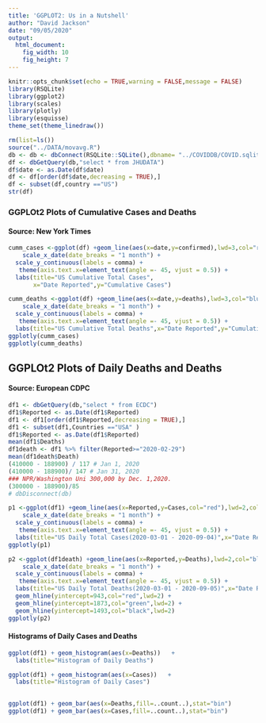 ```yaml
---
title: 'GGPLOT2: Us in a Nutshell'
author: "David Jackson"
date: "09/05/2020"
output: 
  html_document: 
    fig_width: 10
    fig_height: 7
---
```


```r
knitr::opts_chunk$set(echo = TRUE,warning = FALSE,message = FALSE)
library(RSQLite)
library(ggplot2)
library(scales)
library(plotly)
library(esquisse)
theme_set(theme_linedraw())
```

```r
rm(list=ls())
source("../DATA/movavg.R")
db <- db <- dbConnect(RSQLite::SQLite(),dbname= "../COVIDDB/COVID.sqlite3")
df <- dbGetQuery(db,"select * from JHUDATA")
df$date <- as.Date(df$date)
df <- df[order(df$date,decreasing = TRUE),]
df <- subset(df,country =="US")
str(df)

```

### GGPLOt2 Plots of Cumulative Cases and Deaths
#### Source: New York Times

```r
cumm_cases <-ggplot(df) +geom_line(aes(x=date,y=confirmed),lwd=3,col="red") + 
    scale_x_date(date_breaks = "1 month") +
  scale_y_continuous(labels = comma) +
   theme(axis.text.x=element_text(angle =- 45, vjust = 0.5)) +
  labs(title="US Cumulative Total Cases",
       x="Date Reported",y="Cumulative Cases") 
```
```r
cumm_deaths <-ggplot(df) +geom_line(aes(x=date,y=deaths),lwd=3,col="blue") + 
    scale_x_date(date_breaks = "1 month") +
  scale_y_continuous(labels = comma) +
   theme(axis.text.x=element_text(angle =- 45, vjust = 0.5)) +
  labs(title="US Cumulative Total Deaths",x="Date Reported",y="Cumulative Deaths")
ggplotly(cumm_cases)
ggplotly(cumm_deaths)
```

## GGPLOt2 Plots of Daily Deaths and Deaths
#### Source: European CDPC

```r
df1 <- dbGetQuery(db,"select * from ECDC")
df1$Reported <- as.Date(df1$Reported)
df1 <- df1[order(df1$Reported,decreasing = TRUE),]
df1 <- subset(df1,Countries =="USA" )
df1$Reported <- as.Date(df1$Reported)
mean(df1$Deaths)
df1death <- df1 %>% filter(Reported>="2020-02-29") 
mean(df1death$Death)
(410000 - 188900) / 117 # Jan 1, 2020
(410000 - 188900)/ 147 # Jan 31, 2020
### NPR/Washington Uni 300,000 by Dec. 1,2020.
(300000 - 188900)/85
# dbDisconnect(db)
```

```r

p1 <-ggplot(df1) +geom_line(aes(x=Reported,y=Cases,col="red"),lwd=2,col="red") + 
    scale_x_date(date_breaks = "1 month") +
  scale_y_continuous(labels = comma) +
   theme(axis.text.x=element_text(angle =- 45, vjust = 0.5)) +
  labs(title="US Daily Total Cases(2020-03-01 - 2020-09-04)",x="Date Reported",y="Daily Cases")
ggplotly(p1)
```

```r
p2 <-ggplot(df1death) +geom_line(aes(x=Reported,y=Deaths),lwd=2,col="blue") + 
    scale_x_date(date_breaks = "1 month") +
  scale_y_continuous(labels = comma) +
   theme(axis.text.x=element_text(angle =- 45, vjust = 0.5)) +
  labs(title="US Daily Total Deaths(2020-03-01 - 2020-09-05)",x="Date Reported",y="Daily Deaths") +
  geom_hline(yintercept=943,col="red",lwd=2) +
  geom_hline(yintercept=1873,col="green",lwd=2) +
  geom_hline(yintercept=1493,col="black",lwd=2)
ggplotly(p2)
```

#### Histograms of Daily Cases and Deaths

```r
ggplot(df1) + geom_histogram(aes(x=Deaths))   +
  labs(title="Histogram of Daily Deaths")

ggplot(df1) + geom_histogram(aes(x=Cases))   +
  labs(title="Histogram of Daily Cases")
  
```
```r
ggplot(df1) + geom_bar(aes(x=Deaths,fill=..count..),stat="bin")
ggplot(df1) + geom_bar(aes(x=Cases,fill=..count..),stat="bin")
```

